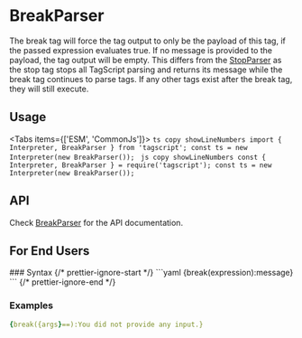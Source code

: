 # BreakParser


The break tag will force the tag output to only be the payload of this tag, if the passed expression evaluates true.
If no message is provided to the payload, the tag output will be empty.
This differs from the [StopParser](/tagscript/parser/stop) as the stop tag stops all TagScript parsing and returns its message while the break tag continues to parse tags.
If any other tags exist after the break tag, they will still execute.

## Usage

<Tabs items={['ESM', 'CommonJs']}>
	<Tab>
		```ts copy showLineNumbers
			import { Interpreter, BreakParser } from 'tagscript';
			const ts = new Interpreter(new BreakParser());
    	```
    </Tab>
    <Tab>
    	```js copy showLineNumbers
    		const { Interpreter, BreakParser } = require('tagscript');
			const ts = new Interpreter(new BreakParser());
    	```

</Tab>

</Tabs>

## API

Check [BreakParser](../../typedoc-api/tagscript/classes/BreakParser) for the API documentation.

## For End Users

<Callout type="info" emoji={null}>
### Syntax
{/* prettier-ignore-start */}
```yaml
{break(expression):message}
```
{/* prettier-ignore-end */}

### Examples

```yaml
{break({args}==):You did not provide any input.}
```

</Callout>
